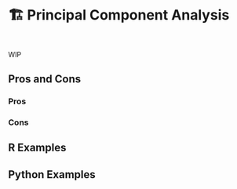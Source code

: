 # 🏗️ Principal Component Analysis {#sec-too-many-pca}

::: {style="visibility: hidden; height: 0px;"}
## Principal Component Analysis
:::

WIP

## Pros and Cons

### Pros

### Cons

## R Examples

## Python Examples
